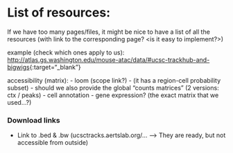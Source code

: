 # List of resources:

If we have too many pages/files, it might be nice to have a list of all the resources (with link to the corresponding page? <is it easy to implement?>)
  
example (check which ones apply to us):  [http://atlas.gs.washington.edu/mouse-atac/data/#ucsc-trackhub-and-bigwigs](http://atlas.gs.washington.edu/mouse-atac/data/#ucsc-trackhub-and-bigwigs){:target="_blank"}
      
    
accessibility (matrix): 
 - loom (scope link?) - (it has a region-cell probability subset)
 - should we also provide the global "counts matrices" (2 versions: ctx / peaks)
 - cell annotation
 - gene expression? (the exact matrix that we used...?)
 
### Download links
- Link to .bed & .bw (ucsctracks.aertslab.org/... --> They are ready, but not accessible from outside)
